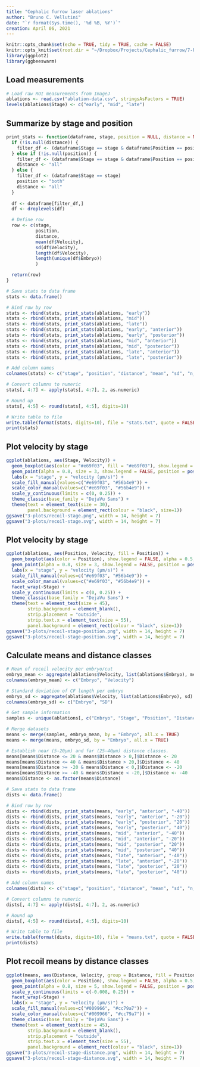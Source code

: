 ```yaml
---
title: "Cephalic furrow laser ablations"
author: "Bruno C. Vellutini"
date: "`r format(Sys.time(), '%d %B, %Y')`"
creation: April 06, 2021
---
```

  
```r
knitr::opts_chunk$set(echo = TRUE, tidy = TRUE, cache = FALSE)
knitr::opts_knit$set(root.dir = "~/Dropbox/Projects/Cephalic_furrow/7-Paper/1-analyses/ablations")
library(ggplot2)
library(ggbeeswarm)
```

## Load measurements

```r
# Load raw ROI measurements from ImageJ
ablations <- read.csv("ablation-data.csv", stringsAsFactors = TRUE)
levels(ablations$Stage) <- c("early", "mid", "late")
```

## Summarize by stage and position

```r
print_stats <- function(dataframe, stage, position = NULL, distance = NULL) {
  if (!is.null(distance)) {
    filter_df <- (dataframe$Stage == stage & dataframe$Position == position & dataframe$Distance == distance)
  } else if (!is.null(position)) {
    filter_df <- (dataframe$Stage == stage & dataframe$Position == position)
    distance <- "all"
  } else {
    filter_df <- (dataframe$Stage == stage)
    position <- "both"
    distance <- "all"
  }
  
  df <- dataframe[filter_df,]
  df <- droplevels(df)

  # Define row
  row <- c(stage,
           position,
           distance,
           mean(df$Velocity),
           sd(df$Velocity),
           length(df$Velocity),
           length(unique(df$Embryo))
           )

  return(row)
}

# Save stats to data frame
stats <- data.frame()

# Bind row by row
stats <- rbind(stats, print_stats(ablations, "early"))
stats <- rbind(stats, print_stats(ablations, "mid"))
stats <- rbind(stats, print_stats(ablations, "late"))
stats <- rbind(stats, print_stats(ablations, "early", "anterior"))
stats <- rbind(stats, print_stats(ablations, "early", "posterior"))
stats <- rbind(stats, print_stats(ablations, "mid", "anterior"))
stats <- rbind(stats, print_stats(ablations, "mid", "posterior"))
stats <- rbind(stats, print_stats(ablations, "late", "anterior"))
stats <- rbind(stats, print_stats(ablations, "late", "posterior"))

# Add column names
colnames(stats) <- c("stage", "position", "distance", "mean", "sd", "n_cuts", "n_embryos")

# Convert columns to numeric
stats[, 4:7] <- apply(stats[, 4:7], 2, as.numeric)

# Round up
stats[, 4:5] <- round(stats[, 4:5], digits=10)

# Write table to file
write.table(format(stats, digits=10), file = "stats.txt", quote = FALSE, row.names = FALSE, sep = "\t")
print(stats)
```

## Plot velocity by stage

```r
ggplot(ablations, aes(Stage, Velocity)) +
  geom_boxplot(aes(color = "#e69f03", fill = "#e69f03"), show.legend = FALSE, alpha = 0.5, outlier.shape = NA, width = 0.9, position = position_dodge(width = 1.0)) +
  geom_point(alpha = 0.8, size = 3, show.legend = FALSE, position = position_beeswarm(priority = "descending", dodge.width = 1.0, cex = 2)) +
  labs(x = "stage", y = "velocity (µm/s)") +
  scale_fill_manual(values=c("#e69f03", "#56b4e9")) +
  scale_color_manual(values=c("#e69f03", "#56b4e9")) +
  scale_y_continuous(limits = c(0, 0.25)) +
  theme_classic(base_family = "DejaVu Sans") +
  theme(text = element_text(size = 30),
        panel.background = element_rect(colour = "black", size=1))
ggsave("3-plots/recoil-stage.png", width = 14, height = 7)
ggsave("3-plots/recoil-stage.svg", width = 14, height = 7)
```

## Plot velocity by stage

```r
ggplot(ablations, aes(Position, Velocity, fill = Position)) +
  geom_boxplot(aes(color = Position), show.legend = FALSE, alpha = 0.5, outlier.shape = NA, width = 0.9, position = position_dodge(width = 1.0)) +
  geom_point(alpha = 0.8, size = 3, show.legend = FALSE, position = position_beeswarm(priority = "descending", dodge.width = 1.0, cex = 2)) +
  labs(x = "stage", y = "velocity (µm/s)") +
  scale_fill_manual(values=c("#e69f03", "#56b4e9")) +
  scale_color_manual(values=c("#e69f03", "#56b4e9")) +
  facet_wrap(~Stage) +
  scale_y_continuous(limits = c(0, 0.25)) +
  theme_classic(base_family = "DejaVu Sans") +
  theme(text = element_text(size = 45),
        strip.background = element_blank(),
        strip.placement = "outside",
        strip.text.x = element_text(size = 55),
        panel.background = element_rect(colour = "black", size=1))
ggsave("3-plots/recoil-stage-position.png", width = 14, height = 7)
ggsave("3-plots/recoil-stage-position.svg", width = 14, height = 7)
```

## Calculate means and distance classes

```r
# Mean of recoil velocity per embryo/cut
embryo_mean <- aggregate(ablations$Velocity, list(ablations$Embryo), mean)
colnames(embryo_mean) <- c("Embryo", "Velocity")

# Standard deviation of CF length per embryo
embryo_sd <- aggregate(ablations$Velocity, list(ablations$Embryo), sd)
colnames(embryo_sd) <- c("Embryo", "SD")

# Get sample information
samples <- unique(ablations[, c("Embryo", "Stage", "Position", "Distance")])

# Merge datasets
means <- merge(samples, embryo_mean, by = "Embryo", all.x = TRUE)
means <- merge(means, embryo_sd, by = "Embryo", all.x = TRUE)

# Establish near (5-20µm) and far (25-40µm) distance classes.
means[means$Distance <= 20 & means$Distance > 0,]$Distance <- 20
means[means$Distance <= 40 & means$Distance > 20,]$Distance <- 40
means[means$Distance >= -20 & means$Distance < 0,]$Distance <- -20
means[means$Distance >= -40 & means$Distance < -20,]$Distance <- -40
means$Distance <- as.factor(means$Distance)

# Save stats to data frame
dists <- data.frame()

# Bind row by row
dists <- rbind(dists, print_stats(means, "early", "anterior", "-40"))
dists <- rbind(dists, print_stats(means, "early", "anterior", "-20"))
dists <- rbind(dists, print_stats(means, "early", "posterior", "20"))
dists <- rbind(dists, print_stats(means, "early", "posterior", "40"))
dists <- rbind(dists, print_stats(means, "mid", "anterior", "-40"))
dists <- rbind(dists, print_stats(means, "mid", "anterior", "-20"))
dists <- rbind(dists, print_stats(means, "mid", "posterior", "20"))
dists <- rbind(dists, print_stats(means, "mid", "posterior", "40"))
dists <- rbind(dists, print_stats(means, "late", "anterior", "-40"))
dists <- rbind(dists, print_stats(means, "late", "anterior", "-20"))
dists <- rbind(dists, print_stats(means, "late", "posterior", "20"))
dists <- rbind(dists, print_stats(means, "late", "posterior", "40"))

# Add column names
colnames(dists) <- c("stage", "position", "distance", "mean", "sd", "n_cuts", "n_embryos")

# Convert columns to numeric
dists[, 4:7] <- apply(dists[, 4:7], 2, as.numeric)

# Round up
dists[, 4:5] <- round(dists[, 4:5], digits=10)

# Write table to file
write.table(format(dists, digits=10), file = "means.txt", quote = FALSE, row.names = FALSE, sep = "\t")
print(dists)
```

## Plot recoil means by distance classes

```r
ggplot(means, aes(Distance, Velocity, group = Distance, fill = Position)) +
  geom_boxplot(aes(color = Position), show.legend = FALSE, alpha = 0.5, outlier.shape = NA, width = 0.8, position = position_dodge(width = 1.0)) +
  geom_point(alpha = 0.8, size = 5, show.legend = FALSE, position = position_beeswarm(priority = "descending", dodge.width = 1.0, cex = 4)) +
  scale_y_continuous(limits = c(-0.008, 0.25)) +
  facet_wrap(~Stage) +
  labs(x = "stage", y = "velocity (µm/s)") +
  scale_fill_manual(values=c("#009966", "#cc79a7")) +
  scale_color_manual(values=c("#009966", "#cc79a7")) +
  theme_classic(base_family = "DejaVu Sans") +
  theme(text = element_text(size = 45),
        strip.background = element_blank(),
        strip.placement = "outside",
        strip.text.x = element_text(size = 55),
        panel.background = element_rect(colour = "black", size=1))
ggsave("3-plots/recoil-stage-distance.png", width = 14, height = 7)
ggsave("3-plots/recoil-stage-distance.svg", width = 14, height = 7)
```


